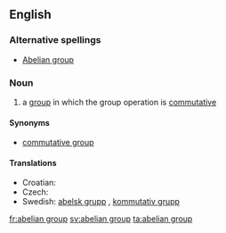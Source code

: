 {{wikipedia}}
==English==

===Alternative spellings===
* [[Abelian group]]

===Noun===
{{en-noun|sg=[[abelian]] [[group]]}}

# {{context|maths}} a [[group]] in which the group operation is [[commutative]]

====Synonyms====
* [[commutative group]]

====Translations====
* Croatian: {{t-|hr|Abelova grupa|f}}
* Czech: {{t-|cs|abelovská grupa|f}}
* Swedish: [[abelsk grupp]] {{c}}, [[kommutativ grupp]] {{c}}

[[fr:abelian group]]
[[sv:abelian group]]
[[ta:abelian group]]